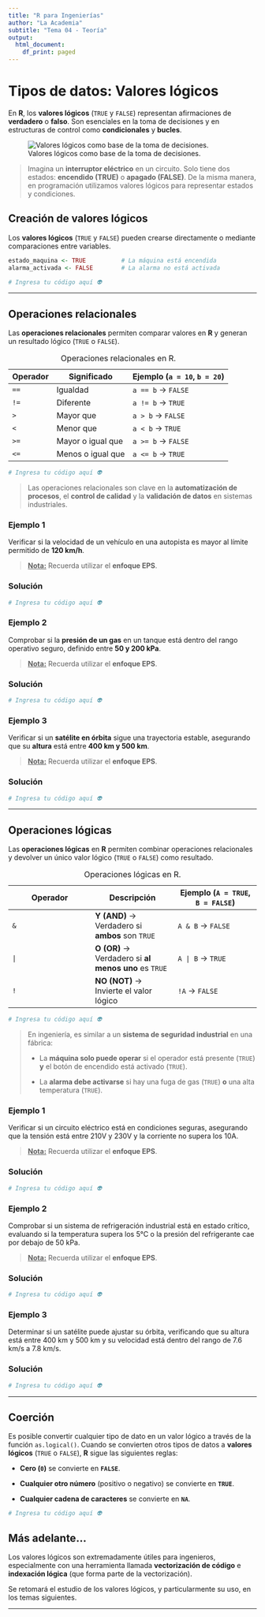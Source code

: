 ```yaml
---
title: "R para Ingenierías"
author: "La Academia"
subtitle: "Tema 04 - Teoría"
output:
  html_document:
    df_print: paged
---
```


# Tipos de datos: Valores lógicos

En **R**, los **valores lógicos** (`TRUE` y `FALSE`) representan afirmaciones de **verdadero** o **falso**. Son esenciales en la toma de decisiones y en estructuras de control como **condicionales** y **bucles**.

![Valores lógicos como base de la toma de decisiones.](https://github.com/aisacc/Programacion-R/blob/main/_Im%C3%A1genes/Tema%2004%20-%20Tipos%20de%20datos%20-%20Valores%20l%C3%B3gicos/1.png?raw=true)

> Imagina un **interruptor eléctrico** en un circuito. Solo tiene dos estados: **encendido (TRUE)** o **apagado (FALSE)**. De la misma manera, en programación utilizamos valores lógicos para representar estados y condiciones.

## Creación de valores lógicos

Los **valores lógicos** (`TRUE` y `FALSE`) pueden crearse directamente o mediante comparaciones entre variables.

``` r
estado_maquina <- TRUE          # La máquina está encendida
alarma_activada <- FALSE        # La alarma no está activada
```

```r
# Ingresa tu código aquí 👽
```

------------------------------------------------------------------------

## Operaciones relacionales

Las **operaciones relacionales** permiten comparar valores en **R** y generan un resultado lógico (`TRUE` o `FALSE`).

| Operador | Significado       | Ejemplo (`a = 10`, `b = 20`) |
|----------|-------------------|------------------------------|
| `==`     | Igualdad          | `a == b` → `FALSE`           |
| `!=`     | Diferente         | `a != b` → `TRUE`            |
| `>`      | Mayor que         | `a > b` → `FALSE`            |
| `<`      | Menor que         | `a < b` → `TRUE`             |
| `>=`     | Mayor o igual que | `a >= b` → `FALSE`           |
| `<=`     | Menos o igual que | `a <= b` → `TRUE`            |

: Operaciones relacionales en R.

```r
# Ingresa tu código aquí 👽
```

> Las operaciones relacionales son clave en la **automatización de procesos**, el **control de calidad** y la **validación de datos** en sistemas industriales.

### Ejemplo 1

Verificar si la velocidad de un vehículo en una autopista es mayor al límite permitido de **120 km/h**.

> [**Nota:**]{.underline} Recuerda utilizar el **enfoque EPS**.

### Solución

```r
# Ingresa tu código aquí 👽
```

### Ejemplo 2

Comprobar si la **presión de un gas** en un tanque está dentro del rango operativo seguro, definido entre **50 y 200 kPa**.

> [**Nota:**]{.underline} Recuerda utilizar el **enfoque EPS**.

### Solución

```r
# Ingresa tu código aquí 👽
```

### Ejemplo 3

Verificar si un **satélite en órbita** sigue una trayectoria estable, asegurando que su **altura** está entre **400 km y 500 km**.

> [**Nota:**]{.underline} Recuerda utilizar el **enfoque EPS**.

### Solución

```r
# Ingresa tu código aquí 👽
```

------------------------------------------------------------------------

## Operaciones lógicas

Las **operaciones lógicas** en **R** permiten combinar operaciones relacionales y devolver un único valor lógico (`TRUE` o `FALSE`) como resultado.

| Operador | Descripción | Ejemplo (`A = TRUE`, `B = FALSE`) |
|------------------------|------------------------|------------------------|
| `&` | **Y (AND)** → Verdadero si **ambos** son `TRUE` | `A & B` → `FALSE` |
| `|` | **O (OR)** → Verdadero si **al menos uno** es `TRUE` | `A | B` → `TRUE` |
| `!` | **NO (NOT)** → Invierte el valor lógico | `!A` → `FALSE` |

: Operaciones lógicas en R.

```r
# Ingresa tu código aquí 👽
```

> En ingeniería, es similar a un **sistema de seguridad industrial** en una fábrica:
>
> -   La **máquina solo puede operar** si el operador está presente (`TRUE`) **y** el botón de encendido está activado (`TRUE`).
>
> -   La **alarma debe activarse** si hay una fuga de gas (`TRUE`) **o** una alta temperatura (`TRUE`).

### Ejemplo 1

Verificar si un circuito eléctrico está en condiciones seguras, asegurando que la tensión está entre 210V y 230V y la corriente no supera los 10A.

> [**Nota:**]{.underline} Recuerda utilizar el **enfoque EPS**.

### Solución

```r
# Ingresa tu código aquí 👽
```

### Ejemplo 2

Comprobar si un sistema de refrigeración industrial está en estado crítico, evaluando si la temperatura supera los 5°C o la presión del refrigerante cae por debajo de 50 kPa.

> [**Nota:**]{.underline} Recuerda utilizar el **enfoque EPS**.

### Solución

```r
# Ingresa tu código aquí 👽
```

### Ejemplo 3

Determinar si un satélite puede ajustar su órbita, verificando que su altura está entre 400 km y 500 km y su velocidad está dentro del rango de 7.6 km/s a 7.8 km/s.

### Solución

```r
# Ingresa tu código aquí 👽
```

------------------------------------------------------------------------

## Coerción

Es posible convertir cualquier tipo de dato en un valor lógico a través de la función `as.logical()`. Cuando se convierten otros tipos de datos a **valores lógicos** (`TRUE` o `FALSE`), **R** sigue las siguientes reglas:

-   **Cero (`0`)** se convierte en **`FALSE`**.

-   **Cualquier otro número** (positivo o negativo) se convierte en **`TRUE`**.

-   **Cualquier cadena de caracteres** se convierte en **`NA`**.

```r
# Ingresa tu código aquí 👽
```

## Más adelante...

Los valores lógicos son extremadamente útiles para ingenieros, especialmente con una herramienta llamada **vectorización de código** e **indexación lógica** (que forma parte de la vectorización).

Se retomará el estudio de los valores lógicos, y particularmente su uso, en los temas siguientes.

------------------------------------------------------------------------
